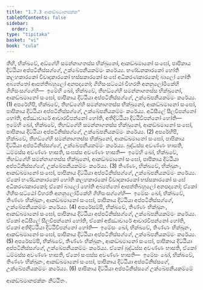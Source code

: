 ```yaml
---
title: "1.7.3 ආකඞ්ඛමානඡක්ක"
tableOfContents: false
sidebar:
  order: 3
type: "tipitaka"
basket: "vi"
book: "cula"
---
```



<DynamicBreadcrumb />

<Division number="69" book="cula">

<Paragraph number="314" book="cula">
තීහි, භික්ඛවේ, අඞ්ගේහි සමන්නාගතස්ස භික්ඛුනෝ, ආකඞ්ඛමානෝ සංඝෝ, පාපිකාය දිට්ඨියා අප්පටිනිස්සග්ගේ, උක්ඛේපනීයකම්මං කරේය්‍ය. භණ්ඩනකාරකෝ හෝති කලහකාරකෝ විවාදකාරකෝ භස්සකාරකෝ සංඝේ අධිකරණකාරකෝ; බාලෝ හෝති අබ්‍යත්තෝ ආපත්තිබහුලෝ අනපදානෝ; ගිහිසංසට්ඨෝ විහරති අනනුලෝමිකේහි ගිහිසංසග්ගේහි—  ඉමේහි ඛෝ, භික්ඛවේ, තීහඞ්ගේහි සමන්නාගතස්ස භික්ඛුනෝ, ආකඞ්ඛමානෝ සංඝෝ, පාපිකාය දිට්ඨියා අප්පටිනිස්සග්ගේ, උක්ඛේපනීයකම්මං කරේය්‍ය. (1)
</Paragraph>

<Paragraph number="315" book="cula">
අපරේහිපි, භික්ඛවේ, තීහඞ්ගේහි සමන්නාගතස්ස භික්ඛුනෝ, ආකඞ්ඛමානෝ සංඝෝ, පාපිකාය දිට්ඨියා අප්පටිනිස්සග්ගේ, උක්ඛේපනීයකම්මං කරේය්‍ය. අධිසීලේ සීලවිපන්නෝ හෝති, අජ්ඣාචාරේ ආචාරවිපන්නෝ හෝති, අතිදිට්ඨියා දිට්ඨිවිපන්නෝ හෝති—  ඉමේහි ඛෝ, භික්ඛවේ, තීහඞ්ගේහි සමන්නාගතස්ස භික්ඛුනෝ, ආකඞ්ඛමානෝ සංඝෝ, පාපිකාය දිට්ඨියා අප්පටිනිස්සග්ගේ, උක්ඛේපනීයකම්මං කරේය්‍ය. (2)
</Paragraph>

<Paragraph number="316" book="cula">
අපරේහිපි, භික්ඛවේ, තීහඞ්ගේහි සමන්නාගතස්ස භික්ඛුනෝ, ආකඞ්ඛමානෝ සංඝෝ, පාපිකාය දිට්ඨියා අප්පටිනිස්සග්ගේ, උක්ඛේපනීයකම්මං කරේය්‍ය. බුද්ධස්ස අවණ්ණං භාසති, ධම්මස්ස අවණ්ණං භාසති, සංඝස්ස අවණ්ණං භාසති—  ඉමේහි ඛෝ, භික්ඛවේ, තීහඞ්ගේහි සමන්නාගතස්ස භික්ඛුනෝ, ආකඞ්ඛමානෝ සංඝෝ, පාපිකාය දිට්ඨියා අප්පටිනිස්සග්ගේ, උක්ඛේපනීයකම්මං කරේය්‍ය. (3)
</Paragraph>

<Paragraph number="317" book="cula">
තිණ්ණං, භික්ඛවේ, භික්ඛූනං, ආකඞ්ඛමානෝ සංඝෝ, පාපිකාය දිට්ඨියා අප්පටිනිස්සග්ගේ, උක්ඛේපනීයකම්මං කරේය්‍ය. ඒකෝ භණ්ඩනකාරකෝ හෝති කලහකාරකෝ විවාදකාරකෝ භස්සකාරකෝ සංඝේ අධිකරණකාරකෝ; ඒකෝ බාලෝ හෝති අබ්‍යත්තෝ ආපත්තිබහුලෝ අනපදානෝ; ඒකෝ ගිහිසංසට්ඨෝ විහරති අනනුලෝමිකේහි ගිහිසංසග්ගේහි—  ඉමේසං ඛෝ, භික්ඛවේ, තිණ්ණං භික්ඛූනං, ආකඞ්ඛමානෝ සංඝෝ, පාපිකාය දිට්ඨියා අප්පටිනිස්සග්ගේ, උක්ඛේපනීයකම්මං කරේය්‍ය. (4)
</Paragraph>

<Paragraph number="318" book="cula">
අපරේසම්පි, භික්ඛවේ, තිණ්ණං භික්ඛූනං, ආකඞ්ඛමානෝ සංඝෝ, පාපිකාය දිට්ඨියා අප්පටිනිස්සග්ගේ, උක්ඛේපනීයකම්මං කරේය්‍ය. ඒකෝ අධිසීලේ සීලවිපන්නෝ හෝති, ඒකෝ අජ්ඣාචාරේ ආචාරවිපන්නෝ හෝති, ඒකෝ අතිදිට්ඨියා දිට්ඨිවිපන්නෝ හෝති—  ඉමේසං ඛෝ, භික්ඛවේ, තිණ්ණං භික්ඛූනං, ආකඞ්ඛමානෝ සංඝෝ, පාපිකාය දිට්ඨියා අප්පටිනිස්සග්ගේ, උක්ඛේපනීයකම්මං කරේය්‍ය. (5)
</Paragraph>

<Paragraph number="319" book="cula">
අපරේසම්පි, භික්ඛවේ, තිණ්ණං භික්ඛූනං, ආකඞ්ඛමානෝ සංඝෝ, පාපිකාය දිට්ඨියා අප්පටිනිස්සග්ගේ, උක්ඛේපනීයකම්මං කරේය්‍ය. ඒකෝ බුද්ධස්ස අවණ්ණං භාසති, ඒකෝ ධම්මස්ස අවණ්ණං භාසති, ඒකෝ සංඝස්ස අවණ්ණං භාසති—  ඉමේසං ඛෝ, භික්ඛවේ, තිණ්ණං භික්ඛූනං, ආකඞ්ඛමානෝ සංඝෝ, පාපිකාය දිට්ඨියා අප්පටිනිස්සගේ, උක්ඛේපනීයකම්මං කරේය්‍ය. (6)

</Paragraph>
</Division>

<Paragraph number="320" type="center" book="cula">
පාපිකාය දිට්ඨියා අප්පටිනිස්සගේ උක්ඛේපනීයකම්මේ

  
ආකඞ්ඛමානඡක්කං නිට්ඨිතං.
</Paragraph>